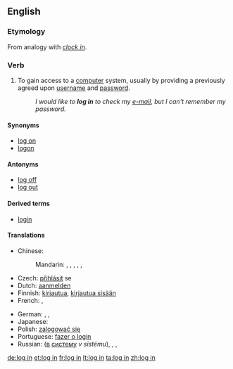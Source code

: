 {{also|login|lögin}}
==English==
{{wikipedia}}

===Etymology===
From analogy with ''[[clock in]]''.

===Verb===
{{en-verb|inf=to [[log]] [[in]]|logs in|logging in|logged in}}

# {{computing}} To gain access to a [[computer]] system, usually by providing a previously agreed upon [[username]] and [[password]].
#: ''I would like to '''log in''' to check my [[e-mail]], but I can't remember my password.''

====Synonyms====
* [[log on]]
* [[logon]]

====Antonyms====
* [[log off]]
* [[log out]]

====Derived terms====
* [[login]]

====Translations====
{{trans-top|gain access to a computer system}}
* Chinese:
*: Mandarin: {{t|zh|記入|sc=Hani}},  {{t|zh|记入|tr=jìrù|sc=Hani}},  {{t|zh|登錄|sc=Hani}},  {{t|zh|登录|tr=dēnglù|sc=Hani}},  {{t|zh|簽入|sc=Hani}},  {{t|zh|签入|tr=qiānrù|sc=Hani}}
* Czech: [[přihlásit]] se
* Dutch: [[aanmelden]]
* Finnish: [[kirjautua]], [[kirjautua sisään]]
* French: {{t|fr|identifier|alt=s'identifier}},  {{t|fr|connecter|alt=se connecter}}
{{trans-mid}}
* German: {{t|de|anmelden|alt=sich anmelden}},  {{t|de|einloggen|alt=sich einloggen}},  {{t|de|einloggen}}
* Japanese: {{t|ja|ログイン|tr=roguin-surú|alt=ログインする|sc=Jpan}}
* Polish: [[zalogować się]]
* Portuguese: [[fazer o login]]
* Russian: {{t|ru|войти|tr=vojtí|sc=Cyrl}} ([[в]] [[система|систему]] ''v sistému''),  {{t|ru|подсоединиться|tr=podsojedinít'sja|sc=Cyrl}},  {{t|ru|подключиться|tr=podključít'sja|sc=Cyrl}},  {{t|ru|зарегистрироваться|tr=zaregistrírovat'sja|sc=Cyrl}}
{{trans-bottom}}

[[de:log in]]
[[et:log in]]
[[fr:log in]]
[[lt:log in]]
[[ta:log in]]
[[zh:log in]]